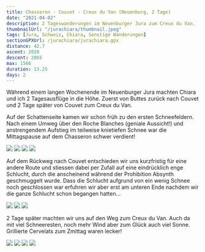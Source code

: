 ```yaml
---
title: Chasseron - Couvet - Creux du Van (Neuenburg, 2 Tage)
date: "2021-04-02"
description: 2 Tageswanderungen im Neuenburger Jura zum Creux du Van.
thumbnailUrl: "/jurachiara/thumbnail.jpeg"
tags: [Jura, Schweiz, Chiara, Sonstige Wanderungen]
sectionGPXUrl: /jurachiara/jurachiara.gpx
distance: 42.7
ascent: 2020
descent: 2065
max: 1566
duration: 13.25
days: 2
---
```


Während einem langen Wochenende im Neuenburger Jura machten Chiara und ich 2 Tagesausflüge in die Höhe. Zuerst von Buttes zurück nach Couvet und 2 Tage später von Couvet zum Creux du Van.

Auf der Schattenseite kamen wir schon früh zu den ersten Schneefeldern. Nach einem Umweg über den Roche Blanches (geniale Aussicht!) und anstrengendem Aufstieg im teilweise knietiefen Schnee war die Mittagspause auf dem Chasseron schwer verdient!

<Img src="/jurachiara/1.jpeg" d="" />
<Img src="/jurachiara/2.jpeg" d="Zehntausende Krokusse auf den Wiesen" />
<Img
	src="/jurachiara/3.jpeg"
	d="Sonnenseite schneefrei, Schattenseite schneebedeckt"
/>
<Img src="/jurachiara/4.jpeg" d="Hier könnte man noch Ski fahren..." />

Auf dem Rückweg nach Couvet entschieden wir uns kurzfristig für eine andere Route und stiessen dabei per Zufall auf eine eindrücklich enge Schlucht, durch die anscheinend während der Prohibition Absynth geschmuggelt wurde. Dass die Schlucht aufgrund von ein wenig Schnee noch geschlossen war erfuhren wir aber erst am unteren Ende nachdem wir die ganze Schlucht schon begangen hatten...

<Img
	src="/jurachiara/5.jpeg"
	d="Per Zufall stiessen wir auf die 'Pouetta Raisse Gorge'"
/>
<Img src="/jurachiara/6.jpeg" d="" />
<Img src="/jurachiara/7.jpeg" d="" />

2 Tage später machten wir uns auf den Weg zum Creux du Van. Auch da mit viel Schneeresten, noch mehr Wind aber zum Glück auch viel Sonne. Grillierte Cervelats zum Zmittag waren lecker!

<Img src="/jurachiara/8.jpeg" d="Hier ist der Frühling definitiv angekommen!" />
<Img src="/jurachiara/9.jpeg" d="Creux du Van mit viel Wind :)" />
<Img
	src="/jurachiara/10.jpeg"
	d="Eine Gruppe Steinböcke direkt neben dem Weg"
/>
<Img src="/jurachiara/11.jpeg" d="Mittagessen :D" />
